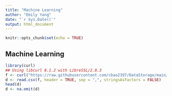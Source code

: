```yaml
---
title: "Machine Learning"
author: "Emily Yang"
date: "`r Sys.Date()`"
output: html_document
---
```


```r
knitr::opts_chunk$set(echo = TRUE)
```

## Machine Learning


```r

library(curl)
## Using libcurl 8.1.2 with LibreSSL/2.8.3
f <- curl("https://raw.githubusercontent.com/cbao2397/DataStorage/main/moremoreprocessedbut01.cleveland.csv")
d <- read.csv(f, header = TRUE, sep = ",", stringsAsFactors = FALSE)
head(d) 
d <- na.omit(d)
```
